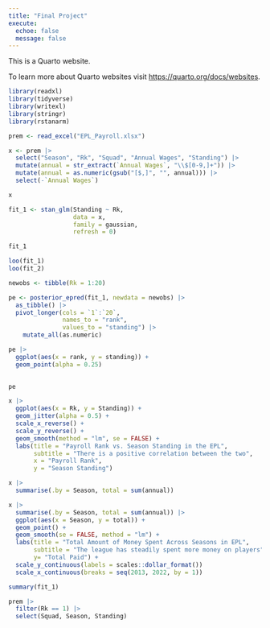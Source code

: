 ```yaml
---
title: "Final Project"
execute: 
  echoe: false
  message: false
---
```


This is a Quarto website.

To learn more about Quarto websites visit <https://quarto.org/docs/websites>.

```r
library(readxl)
library(tidyverse)
library(writexl)
library(stringr)
library(rstanarm)
```

```r
prem <- read_excel("EPL_Payroll.xlsx")
```

```r
x <- prem |>
  select("Season", "Rk", "Squad", "Annual Wages", "Standing") |>
  mutate(annual = str_extract(`Annual Wages`, "\\$[0-9,]+")) |>
  mutate(annual = as.numeric(gsub("[$,]", "", annual))) |>
  select(-`Annual Wages`)

```

```r
x
```


```r
fit_1 <- stan_glm(Standing ~ Rk,
                  data = x,
                  family = gaussian,
                  refresh = 0)

```

```r
fit_1
```
```r
loo(fit_1)
loo(fit_2)
```


```r
newobs <- tibble(Rk = 1:20)

pe <- posterior_epred(fit_1, newdata = newobs) |> 
  as_tibble() |>
  pivot_longer(cols = `1`:`20`,
               names_to = "rank",
               values_to = "standing") |>
    mutate_all(as.numeric) 

pe |>
  ggplot(aes(x = rank, y = standing)) +
  geom_point(alpha = 0.25) 
  

pe

```


```r
x |>
  ggplot(aes(x = Rk, y = Standing)) +
  geom_jitter(alpha = 0.5) +
  scale_x_reverse() +
  scale_y_reverse() +
  geom_smooth(method = "lm", se = FALSE) +
  labs(title = "Payroll Rank vs. Season Standing in the EPL",
       subtitle = "There is a positive correlation between the two",
       x = "Payroll Rank",
       y = "Season Standing")
```

```r
x |>
  summarise(.by = Season, total = sum(annual))
```


```r
x |>
  summarise(.by = Season, total = sum(annual)) |>
  ggplot(aes(x = Season, y = total)) +
  geom_point() +
  geom_smooth(se = FALSE, method = "lm") +
  labs(title = "Total Amount of Money Spent Across Seasons in EPL",
       subtitle = "The league has steadily spent more money on players",
       y= "Total Paid") +
  scale_y_continuous(labels = scales::dollar_format())
  scale_x_continuous(breaks = seq(2013, 2022, by = 1))
```

```r
summary(fit_1)
```

```r
prem |>
  filter(Rk == 1) |>
  select(Squad, Season, Standing)
```

